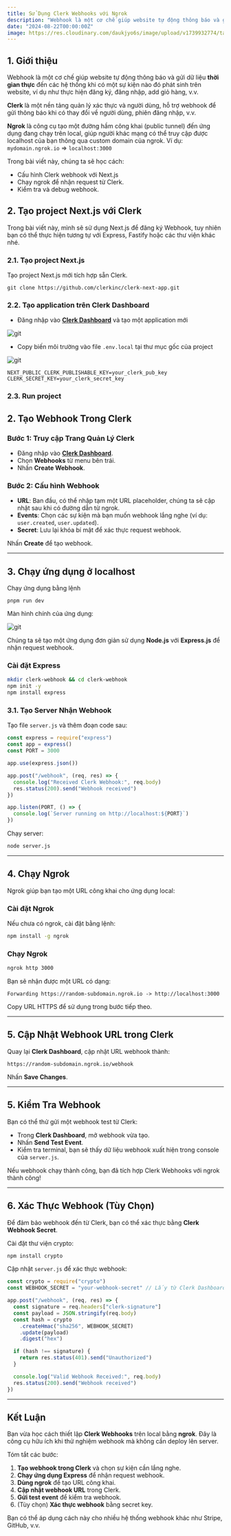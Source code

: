 ```yaml
---
title: Sử Dụng Clerk Webhooks với Ngrok
description: "Webhook là một cơ chế giúp website tự động thông báo và gửi dữ liệu thời gian thực đến các hệ thống khi có một sự kiện nào đó phát sinh trên website"
date: "2024-08-22T00:00:00Z"
image: https://res.cloudinary.com/daukjyo6s/image/upload/v1739932774/taitd.io.vn/2198f52b2bb1382d78469b0de94c962c25c0782d-4800x2520_1_k1lk5i.webp
---
```


## 1. Giới thiệu

Webhook là một cơ chế giúp website tự động thông báo và gửi dữ liệu **thời gian thực** đến các hệ thống khi có một sự kiện nào đó phát sinh trên website, ví dụ như thực hiện đăng ký, đăng nhập, add giỏ hàng, v.v.

**Clerk** là một nền tảng quản lý xác thực và người dùng, hỗ trợ webhook để gửi thông báo khi có thay đổi về người dùng, phiên đăng nhập, v.v.

**Ngrok** là công cụ tạo một đường hầm công khai (public tunnel) đến ứng dụng đang chạy trên local, giúp người khác mạng có thể truy cập được localhost của bạn thông qua custom domain của ngrok.
Ví dụ: `mydomain.ngrok.io` => `localhost:3000`

Trong bài viết này, chúng ta sẽ học cách:

- Cấu hình Clerk webhook với Next.js
- Chạy ngrok để nhận request từ Clerk.
- Kiểm tra và debug webhook.

## 2. Tạo project Next.js với Clerk

Trong bài viết này, mình sẽ sử dụng Next.js để đăng ký Webhook, tuy nhiên bạn có thể thực hiện tương tự với Express, Fastify hoặc các thư viện khác nhé.

### 2.1. Tạo project Next.js

Tạo project Next.js mới tích hợp sẵn Clerk.

```shell
git clone https://github.com/clerkinc/clerk-next-app.git
```

### 2.2. Tạo application trên Clerk Dashboard

- Đăng nhập vào **[Clerk Dashboard](https://dashboard.clerk.dev/)** và tạo một application mới

<Image
  src="https://res.cloudinary.com/daukjyo6s/image/upload/v1739945402/taitd.io.vn/socialscreenshots-2_19_2025_1_08_53_PM_am5oeg.png"
  width={1920}
  height={1024}
  alt="git"
/>

- Copy biến môi trường vào file `.env.local` tại thư mục gốc của project

<Image
  src="https://res.cloudinary.com/daukjyo6s/image/upload/v1739949709/taitd.io.vn/socialscreenshots-2_19_2025_2_20_56_PM_j48q3u.png"
  width={1920}
  height={1024}
  alt="git"
/>

```env
NEXT_PUBLIC_CLERK_PUBLISHABLE_KEY=your_clerk_pub_key
CLERK_SECRET_KEY=your_clerk_secret_key
```

### 2.3. Run project

## 2. Tạo Webhook Trong Clerk

### Bước 1: Truy cập Trang Quản Lý Clerk

- Đăng nhập vào **[Clerk Dashboard](https://dashboard.clerk.dev/)**.
- Chọn **Webhooks** từ menu bên trái.
- Nhấn **Create Webhook**.

### Bước 2: Cấu hình Webhook

- **URL**: Ban đầu, có thể nhập tạm một URL placeholder, chúng ta sẽ cập nhật sau khi có đường dẫn từ ngrok.
- **Events**: Chọn các sự kiện mà bạn muốn webhook lắng nghe (ví dụ: `user.created`, `user.updated`).
- **Secret**: Lưu lại khóa bí mật để xác thực request webhook.

Nhấn **Create** để tạo webhook.

---

## 3. Chạy ứng dụng ở localhost

Chạy ứng dụng bằng lệnh

```shell
pnpm run dev
```

Màn hình chính của ứng dụng:

<Image
  src="https://res.cloudinary.com/daukjyo6s/image/upload/v1739954042/taitd.io.vn/socialscreenshots-2_19_2025_3_32_46_PM_wqw6gx.png"
  width={1920}
  height={1024}
  alt="git"
/>

Chúng ta sẽ tạo một ứng dụng đơn giản sử dụng **Node.js** với **Express.js** để nhận request webhook.

### Cài đặt Express

```sh
mkdir clerk-webhook && cd clerk-webhook
npm init -y
npm install express
```

### 3.1. Tạo Server Nhận Webhook

Tạo file `server.js` và thêm đoạn code sau:

```javascript
const express = require("express")
const app = express()
const PORT = 3000

app.use(express.json())

app.post("/webhook", (req, res) => {
  console.log("Received Clerk Webhook:", req.body)
  res.status(200).send("Webhook received")
})

app.listen(PORT, () => {
  console.log(`Server running on http://localhost:${PORT}`)
})
```

Chạy server:

```sh
node server.js
```

---

## 4. Chạy Ngrok

Ngrok giúp bạn tạo một URL công khai cho ứng dụng local:

### Cài đặt Ngrok

Nếu chưa có ngrok, cài đặt bằng lệnh:

```sh
npm install -g ngrok
```

### Chạy Ngrok

```sh
ngrok http 3000
```

Bạn sẽ nhận được một URL có dạng:

```
Forwarding https://random-subdomain.ngrok.io -> http://localhost:3000
```

Copy URL HTTPS để sử dụng trong bước tiếp theo.

---

## 5. Cập Nhật Webhook URL trong Clerk

Quay lại **Clerk Dashboard**, cập nhật URL webhook thành:

```
https://random-subdomain.ngrok.io/webhook
```

Nhấn **Save Changes**.

---

## 5. Kiểm Tra Webhook

Bạn có thể thử gửi một webhook test từ Clerk:

- Trong **Clerk Dashboard**, mở webhook vừa tạo.
- Nhấn **Send Test Event**.
- Kiểm tra terminal, bạn sẽ thấy dữ liệu webhook xuất hiện trong console của `server.js`.

Nếu webhook chạy thành công, bạn đã tích hợp Clerk Webhooks với ngrok thành công!

---

## 6. Xác Thực Webhook (Tùy Chọn)

Để đảm bảo webhook đến từ Clerk, bạn có thể xác thực bằng **Clerk Webhook Secret**.

Cài đặt thư viện crypto:

```sh
npm install crypto
```

Cập nhật `server.js` để xác thực webhook:

```javascript
const crypto = require("crypto")
const WEBHOOK_SECRET = "your-webhook-secret" // Lấy từ Clerk Dashboard

app.post("/webhook", (req, res) => {
  const signature = req.headers["clerk-signature"]
  const payload = JSON.stringify(req.body)
  const hash = crypto
    .createHmac("sha256", WEBHOOK_SECRET)
    .update(payload)
    .digest("hex")

  if (hash !== signature) {
    return res.status(401).send("Unauthorized")
  }

  console.log("Valid Webhook Received:", req.body)
  res.status(200).send("Webhook received")
})
```

---

## Kết Luận

Bạn vừa học cách thiết lập **Clerk Webhooks** trên local bằng **ngrok**. Đây là công cụ hữu ích khi thử nghiệm webhook mà không cần deploy lên server.

Tóm tắt các bước:

1. **Tạo webhook trong Clerk** và chọn sự kiện cần lắng nghe.
2. **Chạy ứng dụng Express** để nhận request webhook.
3. **Dùng ngrok** để tạo URL công khai.
4. **Cập nhật webhook URL** trong Clerk.
5. **Gửi test event** để kiểm tra webhook.
6. (Tùy chọn) **Xác thực webhook** bằng secret key.

Bạn có thể áp dụng cách này cho nhiều hệ thống webhook khác như Stripe, GitHub, v.v.
